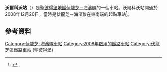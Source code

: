 {{Infobox station
| name          = 沃爾科沃<br />{{lang|ru|Волковская}}
| type          = {{STPETERSBURGMETRO type}}
| style         =
| image         = Metro SPB Line5 Volkovskaya.jpg
| image_size    =
| image_caption = 
| address       = [[伏龍芝區_(聖彼得堡)|伏龍芝區]]
| borough       = [[聖彼得堡|聖彼得堡]]
| country       = [[俄羅斯|俄羅斯]]
| coordinates   = {{coord|59.896053|N|30.358475|E|display=title,inline}} 
| line          = {{STPETERSBURGMETRO-line5}}
| other         =
| structure     = 地底
| platform      = 1個[[島式月台|島式月台]]
| depth         = ≈61米
| levels        = 1層
| tracks        = 2條
| parking       =
| bicycle       =
| baggage_check =
| opened        = 2008年12月20日
| closed        = 
| rebuilt       =
| electrified   =
| ADA           =
| code          =
| owned         = [[聖彼得堡地鐵|聖彼得堡地鐵]]
| zone          =
| smartcardname =
| smartcardstatus =
| former        =
| passengers    =
| pass_year     =
| pass_percent  =
| pass_system   =
| mpassengers   =
| services      =
| map_locator   =
}}
'''沃爾科沃站'''（{{lang-rus|Волковская|Volkovskaya}}）是[[聖彼得堡地鐵|聖彼得堡地鐵]][[伏龍芝－海濱線|伏龍芝－海濱線]]的一個車站。沃爾科沃站開通於2008年12月20日，當時是伏龍芝－海濱線在東南端的起點車站<ref>{{cite news|url=http://www.1tv.ru/news/social/223070|script-title=ru:В Москве начала работу новая станция метро – "Пятницкое шоссе"|date=December 28, 2012|publisher=[[Channel_One_(Russian_TV_channel)|Channel One]]|language=ru|accessdate=28 December 2012|archive-date=2016-03-04|archive-url=https://web.archive.org/web/20160304034912/http://www.1tv.ru/news/social/223070|dead-url=no}}</ref>。
==參考資料==
{{reflist}}
{{伏龍芝－海濱線}}
[[Category:伏龍芝-海濱線車站|Category:伏龍芝-海濱線車站]]
[[Category:2008年啟用的鐵路車站|Category:2008年啟用的鐵路車站]]
[[Category:伏龍芝區鐵路車站_(聖彼得堡)|Category:伏龍芝區鐵路車站 (聖彼得堡)]]